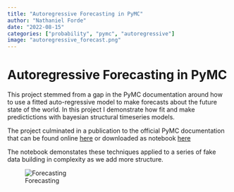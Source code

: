 ```yaml
---
title: "Autoregressive Forecasting in PyMC"
author: "Nathaniel Forde"
date: "2022-08-15"
categories: ["probability", "pymc", "autoregressive"]
image: "autoregressive_forecast.png"
---
```


# Autoregressive Forecasting in PyMC

This project stemmed from a gap in the PyMC documentation around how to use a fitted auto-regressive model to make forecasts about the future state of the world. In this project I demonstrate how fit and make predictictions with bayesian structural timeseries models. 

The project culminated in a publication to the official PyMC documentation that can be found online [here](https://www.pymc.io/projects/examples/en/latest/time_series/Forecasting_with_structural_timeseries.html) or downloaded as notebook [here](Forecasting_with_structural_timeseries_orig.html)

The notebook demonstates these techniques applied to a series of fake data building in complexity as we add more structure.

![Forecasting](autoregressive_forecast.png)